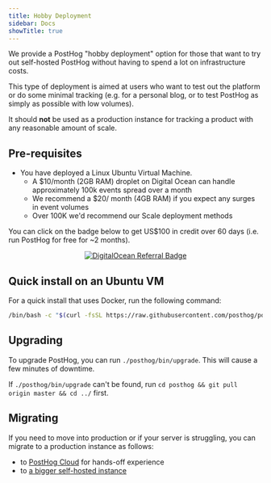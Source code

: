 ```yaml
---
title: Hobby Deployment
sidebar: Docs
showTitle: true
---
```



<Disclaimer />

We provide a PostHog "hobby deployment" option for those that want to try out self-hosted PostHog without having to spend a lot on infrastructure costs.

This type of deployment is aimed at users who want to test out the platform or do some minimal tracking (e.g. for a personal blog, or to test PostHog as simply as possible with low volumes).

It should **not** be used as a production instance for tracking a product with any reasonable amount of scale.

## Pre-requisites

-   You have deployed a Linux Ubuntu Virtual Machine.
    -   A $10/month (2GB RAM) droplet on Digital Ocean can handle approximately 100k events spread over a month
    -   We recommend a $20/ month (4GB RAM) if you expect any surges in event volumes
    -   Over 100K we'd recommend our Scale deployment methods

You can click on the badge below to get US$100 in credit over 60 days
(i.e. run PostHog for free for ~2 months).

<center>
    <a
        href="https://www.digitalocean.com/?refcode=6a26a2c395b0&utm_campaign=Referral_Invite&utm_medium=Referral_Program&utm_source=badge"
        title="DigitalOcean Referral"
    >
        <img
            noZoom
            alt="DigitalOcean Referral Badge"
            src="https://web-platforms.sfo2.cdn.digitaloceanspaces.com/WWW/Badge%201.svg"
        />
    </a>
</center>

## Quick install on an Ubuntu VM

For a quick install that uses Docker, run the following command:

```bash
/bin/bash -c "$(curl -fsSL https://raw.githubusercontent.com/posthog/posthog/HEAD/bin/deploy-hobby)"
```

## Upgrading

To upgrade PostHog, you can run `./posthog/bin/upgrade`. This will cause a few minutes of downtime.

If `./posthog/bin/upgrade` can't be found, run `cd posthog && git pull origin master && cd ../` first.

## Migrating

If you need to move into production or if your server is struggling, you can migrate to a production instance as follows:

- to [PostHog Cloud](/docs/self-host/migrate-to-cloud) for hands-off experience
- to [a bigger self-hosted instance](/docs/self-host/migrate/migrate-to-another-self-hosted-instance)
